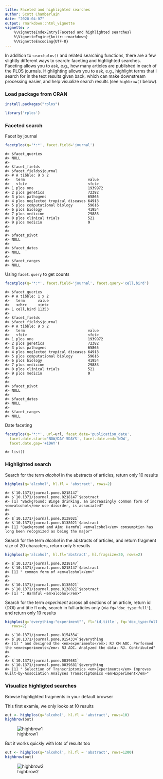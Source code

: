 ```yaml
---
title: Faceted and highlighted searches
author: Scott Chamberlain
date: "2020-04-07"
output: rmarkdown::html_vignette
vignette: >
    %\VignetteIndexEntry{Faceted and highlighted searches}
    %\VignetteEngine{knitr::rmarkdown}
    %\VignetteEncoding{UTF-8}
---
```




In addition to `searchplos()` and related searching functions, there are a 
few slightly different ways to search: faceting and highlighted searches. 
Faceting allows you to ask, e.g., how many articles are published in each of 
the PLOS journals. Highlighting allows you to ask, e.g., highlight terms that 
I search for in the text results given back, which can make downstream 
processing easier, and help visualize search results (see `highbrow()` below). 

### Load package from CRAN


```r
install.packages("rplos")
```


```r
library('rplos')
```

### Faceted search

Facet by journal


```r
facetplos(q='*:*', facet.field='journal')
```

```
#> $facet_queries
#> NULL
#> 
#> $facet_fields
#> $facet_fields$journal
#> # A tibble: 9 x 2
#>   term                             value  
#>   <fct>                            <fct>  
#> 1 plos one                         1939972
#> 2 plos genetics                    72382  
#> 3 plos pathogens                   65865  
#> 4 plos neglected tropical diseases 64913  
#> 5 plos computational biology       59616  
#> 6 plos biology                     41954  
#> 7 plos medicine                    29883  
#> 8 plos clinical trials             521    
#> 9 plos medicin                     9      
#> 
#> 
#> $facet_pivot
#> NULL
#> 
#> $facet_dates
#> NULL
#> 
#> $facet_ranges
#> NULL
```

Using `facet.query` to get counts


```r
facetplos(q='*:*', facet.field='journal', facet.query='cell,bird')
```

```
#> $facet_queries
#> # A tibble: 1 x 2
#>   term      value
#>   <chr>     <int>
#> 1 cell,bird 11353
#> 
#> $facet_fields
#> $facet_fields$journal
#> # A tibble: 9 x 2
#>   term                             value  
#>   <fct>                            <fct>  
#> 1 plos one                         1939972
#> 2 plos genetics                    72382  
#> 3 plos pathogens                   65865  
#> 4 plos neglected tropical diseases 64913  
#> 5 plos computational biology       59616  
#> 6 plos biology                     41954  
#> 7 plos medicine                    29883  
#> 8 plos clinical trials             521    
#> 9 plos medicin                     9      
#> 
#> 
#> $facet_pivot
#> NULL
#> 
#> $facet_dates
#> NULL
#> 
#> $facet_ranges
#> NULL
```

Date faceting


```r
facetplos(q='*:*', url=url, facet.date='publication_date',
  facet.date.start='NOW/DAY-5DAYS', facet.date.end='NOW', 
  facet.date.gap='+1DAY')
```

```
#> list()
```

### Highlighted search

Search for the term _alcohol_ in the abstracts of articles, return only 
10 results


```r
highplos(q='alcohol', hl.fl = 'abstract', rows=2)
```

```
#> $`10.1371/journal.pone.0218147`
#> $`10.1371/journal.pone.0218147`$abstract
#> [1] "Background: Binge drinking, an increasingly common form of <em>alcohol</em> use disorder, is associated"
#> 
#> 
#> $`10.1371/journal.pone.0138021`
#> $`10.1371/journal.pone.0138021`$abstract
#> [1] "Background and Aim: Harmful <em>alcohol</em> consumption has long been recognized as being the major"
```

Search for the term _alcohol_ in the abstracts of articles, and return 
fragment size of 20 characters, return only 5 results


```r
highplos(q='alcohol', hl.fl='abstract', hl.fragsize=20, rows=2)
```

```
#> $`10.1371/journal.pone.0218147`
#> $`10.1371/journal.pone.0218147`$abstract
#> [1] " common form of <em>alcohol</em>"
#> 
#> 
#> $`10.1371/journal.pone.0138021`
#> $`10.1371/journal.pone.0138021`$abstract
#> [1] ": Harmful <em>alcohol</em>"
```

Search for the term _experiment_ across all sections of an article, return 
id (DOI) and title fl only, search in full articles only 
(via `fq='doc_type:full'`), and return only 10 results


```r
highplos(q='everything:"experiment"', fl='id,title', fq='doc_type:full',
   rows=2)
```

```
#> $`10.1371/journal.pone.0154334`
#> $`10.1371/journal.pone.0154334`$everything
#> [1] " and designed the <em>experiments</em>: RJ CM AOC. Performed the <em>experiments</em>: RJ AOC. Analyzed the data: RJ. Contributed"
#> 
#> 
#> $`10.1371/journal.pone.0039681`
#> $`10.1371/journal.pone.0039681`$everything
#> [1] " Selection of Transcriptomics <em>Experiments</em> Improves Guilt-by-Association Analyses Transcriptomics <em>Experiment</em>"
```

### Visualize highligted searches

Browse highlighted fragments in your default browser

This first examle, we only looko at 10 results


```r
out <- highplos(q='alcohol', hl.fl = 'abstract', rows=10)
highbrow(out)
```

![highbrow1](../man/figures/highbrow.png)

But it works quickly with lots of results too


```r
out <- highplos(q='alcohol', hl.fl = 'abstract', rows=1200)
highbrow(out)
```

![highbrow2](../man/figures/highbrow_big.png)
